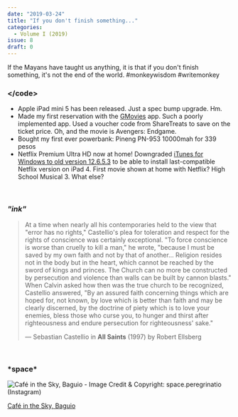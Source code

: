 ```yaml
---
date: "2019-03-24"
title: "If you don't finish something..."
categories:
  - Volume I (2019)
issue: 8
draft: 0
---
```


If the Mayans have taught us anything, it is that if you don't finish something, it's not the end of the world. #monkeywisdom #writemonkey

### &lt;/code&gt;
- Apple iPad mini 5 has been released. Just a spec bump upgrade. Hm.
- Made my first reservation with the [GMovies][1] app. Such a poorly implemented app. Used a voucher code from ShareTreats to save on the ticket price. Oh, and the movie is Avengers: Endgame.
- Bought my first ever powerbank: Pineng PN-953 10000mah for 339 pesos
- Netflix Premium Ultra HD now at home! Downgraded [iTunes for Windows to old version 12.6.5.3][2] to be able to install last-compatible Netflix version on iPad 4. First movie shown at home with Netflix? High School Musical 3. What else?

<br />

### *"ink"*
> At a time when nearly all his contemporaries held to the view that "error has no rights," Castellio's plea for toleration and respect for the rights of conscience was certainly exceptional. "To force conscience is worse than cruelly to kill a man," he wrote, "because I must be saved by my own faith and not by that of another... Religion resides not in the body but in the heart, which cannot be reached by the sword of kings and princes. The Church can no more be constructed by persecution and violence than walls can be built by cannon blasts." When Calvin asked how then was the true church to be recognized, Castellio answered, "By an assured faith concerning things which are hoped for, not known, by love which is better than faith and may be clearly discerned, by the doctrine of piety which is to love your enemies, bless those who curse you, to hunger and thirst after righteousness and endure persecution for righteousness' sake."
> 
> &mdash; Sebastian Castellio in **All Saints** (1997) by Robert Ellsberg

<br />

### \***space**\*

![Café in the Sky, Baguio - Image Credit & Copyright: space.peregrinatio (Instagram)](./cafe-in-the-sky.jpg "Café in the Sky, Baguio - Image Credit & Copyright: space.peregrinatio (Instagram)")

<p class="image-caption"> 

[Café in the Sky, Baguio][space]

</p>



[space]:https://www.instagram.com/p/BwCcDs5AMBr/
[1]:https://www.gmovies.ph
[2]:https://support.apple.com/en-us/HT208079
